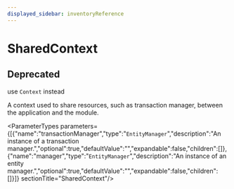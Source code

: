 ```yaml
---
displayed_sidebar: inventoryReference
---
```



# SharedContext

## Deprecated

use `Context` instead

A context used to share resources, such as transaction manager, between the application and the module.

<ParameterTypes parameters={[{"name":"transactionManager","type":"`EntityManager`","description":"An instance of a transaction manager.","optional":true,"defaultValue":"","expandable":false,"children":[]},{"name":"manager","type":"`EntityManager`","description":"An instance of an entity manager.","optional":true,"defaultValue":"","expandable":false,"children":[]}]}  sectionTitle="SharedContext"/>
